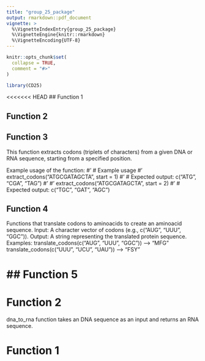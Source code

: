 ```yaml
---
title: "group_25_package"
output: rmarkdown::pdf_document
vignette: >
  %\VignetteIndexEntry{group_25_package}
  %\VignetteEngine{knitr::rmarkdown}
  %\VignetteEncoding{UTF-8}
---
```


```r
knitr::opts_chunk$set(
  collapse = TRUE,
  comment = "#>"
)
```

```r
library(CD25)
```

<<<<<<< HEAD
## Function 1

## Function 2

## Function 3

This function extracts codons (triplets of characters) from a given DNA or RNA sequence, starting from a specified position.

Example usage of the function: 
#' # Example usage
#' extract_codons("ATGCGATAGCTA", start = 1)
#' # Expected output: c("ATG", "CGA", "TAG")
#'
#' extract_codons("ATGCGATAGCTA", start = 2)
#' # Expected output: c("TGC", "GAT", "AGC")

## Function 4

Functions that translate codons to aminoacids to create an aminoacid sequence. 
Input: A character vector of codons (e.g., c("AUG", "UUU", "GGC")).
Output: A string representing the translated protein sequence.
Examples:
translate_codons(c("AUG", "UUU", "GGC")) --> "MFG"
translate_codons(c("UUU", "UCU", "UAU")) --> "FSY"

## Function 5
=======
# Function 2

dna_to_rna function takes an DNA sequence as an input and returns an RNA sequence.

# Function 1

